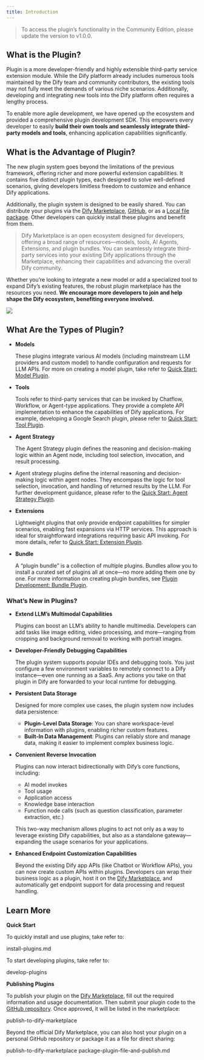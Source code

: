 ```yaml
---
title: Introduction
---
```



> To access the plugin’s functionality in the Community Edition, please update the version to v1.0.0.

## **What is the Plugin?**

Plugin is a more developer-friendly and highly extensible third-party service extension module. While the Dify platform already includes numerous tools maintained by the Dify team and community contributors, the existing tools may not fully meet the demands of various niche scenarios. Additionally, developing and integrating new tools into the Dify platform often requires a lengthy process.

To enable more agile development, we have opened up the ecosystem and provided a comprehensive plugin development SDK. This empowers every developer to easily **build their own tools and seamlessly integrate third-party models and tools**, enhancing application capabilities significantly.

## What is the Advantage of Plugin?

The new plugin system goes beyond the limitations of the previous framework, offering richer and more powerful extension capabilities. It contains five distinct plugin types, each designed to solve well-defined scenarios, giving developers limitless freedom to customize and enhance Dify applications.

Additionally, the plugin system is designed to be easily shared. You can distribute your plugins via the [Dify Marketplace](https://marketplace.dify.ai/), [GitHub](publish-plugins/publish-plugin-on-personal-github-repo/), or as a [Local file package](publish-plugins/package-and-publish-plugin-file/). Other developers can quickly install these plugins and benefit from them.

> Dify Marketplace is an open ecosystem designed for developers, offering a broad range of resources—models, tools, AI Agents, Extensions, and plugin bundles. You can seamlessly integrate third-party services into your existing Dify applications through the Marketplace, enhancing their capabilities and advancing the overall Dify community.

Whether you’re looking to integrate a new model or add a specialized tool to expand Dify’s existing features, the robust plugin marketplace has the resources you need. **We encourage more developers to join and help shape the Dify ecosystem, benefiting everyone involved.**

![](https://assets-docs.dify.ai/2025/01/83f9566063db7ae4886f6a139f3f81ff.png)

## **What Are the Types of Plugin?**

*   **Models**

    These plugins integrate various AI models (including mainstream LLM providers and custom model) to handle configuration and requests for LLM APIs. For more on creating a model plugin, take refer to [Quick Start: Model Plugin](https://docs.dify.ai/plugins/quick-start/develop-plugins/model-plugin).
*   **Tools**

    Tools refer to third-party services that can be invoked by Chatflow, Workflow, or Agent-type applications. They provide a complete API implementation to enhance the capabilities of Dify applications. For example, developing a Google Search plugin, please refer to [Quick Start: Tool Plugin](quick-start/develop-plugins/tool-plugin.md).
*   **Agent Strategy**

    The Agent Strategy plugin defines the reasoning and decision-making logic within an Agent node, including tool selection, invocation, and result processing.
* Agent strategy plugins define the internal reasoning and decision-making logic within agent nodes. They encompass the logic for tool selection, invocation, and handling of returned results by the LLM. For further development guidance, please refer to the [Quick Start: Agent Strategy Plugin](quick-start/develop-plugins/agent-strategy-plugin.md).
*   **Extensions**

    Lightweight plugins that only provide endpoint capabilities for simpler scenarios, enabling fast expansions via HTTP services. This approach is ideal for straightforward integrations requiring basic API invoking. For more details, refer to [Quick Start: Extension Plugin](quick-start/develop-plugins/extension-plugin.md).
*   **Bundle**

    A “plugin bundle” is a collection of multiple plugins. Bundles allow you to install a curated set of plugins all at once—no more adding them one by one. For more information on creating plugin bundles, see [Plugin Development: Bundle Plugin](quick-start/develop-plugins/bundle.md).

### **What’s New in Plugins?**

*   **Extend LLM’s Multimodal Capabilities**

    Plugins can boost an LLM’s ability to handle multimedia. Developers can add tasks like image editing, video processing, and more—ranging from cropping and background removal to working with portrait images.
*   **Developer-Friendly Debugging Capabilities**

    The plugin system supports popular IDEs and debugging tools. You just configure a few environment variables to remotely connect to a Dify instance—even one running as a SaaS. Any actions you take on that plugin in Dify are forwarded to your local runtime for debugging.
*   **Persistent Data Storage**

    Designed for more complex use cases, the plugin system now includes data persistence:

    * **Plugin-Level Data Storage**: You can share workspace-level information with plugins, enabling richer custom features.
    * **Built-In Data Management**: Plugins can reliably store and manage data, making it easier to implement complex business logic.
*   **Convenient Reverse Invocation**

    Plugins can now interact bidirectionally with Dify’s core functions, including:&#x20;

    * AI model invokes
    * Tool usage
    * Application access
    * Knowledge base interaction
    * Function node calls (such as question classification, parameter extraction, etc.)

    This two-way mechanism allows plugins to act not only as a way to leverage existing Dify capabilities, but also as a standalone gateway—expanding the usage scenarios for your applications.
*   **Enhanced Endpoint Customization Capabilities**

    Beyond the existing Dify app APIs (like Chatbot or Workflow APIs), you can now create custom APIs within plugins. Developers can wrap their business logic as a plugin, host it on the [Dify Marketplace](https://marketplace.dify.ai/), and automatically get endpoint support for data processing and request handling.

## Learn More

**Quick Start**

To quickly install and use plugins, take refer to:

<Card title="install-plugins.md" icon="link" href="quick-start/install-plugins.md">
  install-plugins.md
</Card>

To start developing plugins, take refer to:

<Card title="develop-plugins" icon="link" href="quick-start/develop-plugins/">
  develop-plugins
</Card>

**Publishing Plugins**

To publish your plugin on the [Dify Marketplace](https://marketplace.dify.ai/), fill out the required information and usage documentation. Then submit your plugin code to the [GitHub repository](https://github.com/langgenius/dify-plugins). Once approved, it will be listed in the marketplace:

<Card title="publish-to-dify-marketplace" icon="link" href="publish-plugins/publish-to-dify-marketplace/">
  publish-to-dify-marketplace
</Card>

Beyond the official Dify Marketplace, you can also host your plugin on a personal GitHub repository or package it as a file for direct sharing:

<Card title="publish-to-dify-marketplace" icon="link" href="publish-plugins/publish-to-dify-marketplace/">
  publish-to-dify-marketplace
</Card>

<Card title="package-plugin-file-and-publish.md" icon="link" href="publish-plugins/package-plugin-file-and-publish.md">
  package-plugin-file-and-publish.md
</Card>
